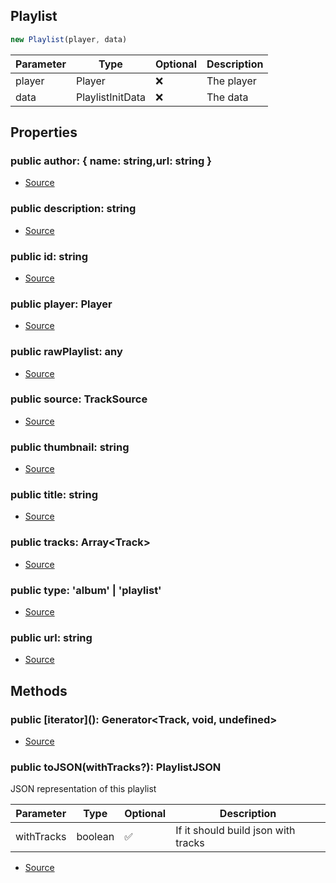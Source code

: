 ## Playlist

```typescript
new Playlist(player, data)
```
| Parameter | Type | Optional | Description |
| ----------- | ----------- | ----------- | ----------- |
| player | Player | ❌ | The player |
| data | PlaylistInitData | ❌ | The data |

## Properties
### public  author: \{ name: string,url: string }
- [Source](https://github.com/Androz2091/discord-player/blob/0ea7a3e/packages/discord-player/src/Structures/Playlist.ts#L13)
### public  description: string
- [Source](https://github.com/Androz2091/discord-player/blob/0ea7a3e/packages/discord-player/src/Structures/Playlist.ts#L9)
### public  id: string
- [Source](https://github.com/Androz2091/discord-player/blob/0ea7a3e/packages/discord-player/src/Structures/Playlist.ts#L17)
### public  player: Player
- [Source](https://github.com/Androz2091/discord-player/blob/0ea7a3e/packages/discord-player/src/Structures/Playlist.ts#L6)
### public  rawPlaylist: any
- [Source](https://github.com/Androz2091/discord-player/blob/0ea7a3e/packages/discord-player/src/Structures/Playlist.ts#L19)
### public  source: TrackSource
- [Source](https://github.com/Androz2091/discord-player/blob/0ea7a3e/packages/discord-player/src/Structures/Playlist.ts#L12)
### public  thumbnail: string
- [Source](https://github.com/Androz2091/discord-player/blob/0ea7a3e/packages/discord-player/src/Structures/Playlist.ts#L10)
### public  title: string
- [Source](https://github.com/Androz2091/discord-player/blob/0ea7a3e/packages/discord-player/src/Structures/Playlist.ts#L8)
### public  tracks: Array\<Track>
- [Source](https://github.com/Androz2091/discord-player/blob/0ea7a3e/packages/discord-player/src/Structures/Playlist.ts#L7)
### public  type: 'album' \| 'playlist'
- [Source](https://github.com/Androz2091/discord-player/blob/0ea7a3e/packages/discord-player/src/Structures/Playlist.ts#L11)
### public  url: string
- [Source](https://github.com/Androz2091/discord-player/blob/0ea7a3e/packages/discord-player/src/Structures/Playlist.ts#L18)
## Methods
### public  \[iterator](): Generator\<Track, void, undefined>
- [Source](https://github.com/Androz2091/discord-player/blob/0ea7a3e/packages/discord-player/src/Structures/Playlist.ts#L110)
### public  toJSON(withTracks?): PlaylistJSON
JSON representation of this playlist




| Parameter | Type | Optional | Description |
| ----------- | ----------- | ----------- | ----------- |
| withTracks | boolean | ✅ | If it should build json with tracks |


- [Source](https://github.com/Androz2091/discord-player/blob/0ea7a3e/packages/discord-player/src/Structures/Playlist.ts#L119)